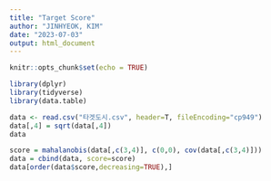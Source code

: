 ---
title: "Target Score"
author: "JINHYEOK, KIM"
date: "2023-07-03"
output: html_document
---

```{r setup, include=FALSE}
knitr::opts_chunk$set(echo = TRUE)
```

```{r warning = FALSE, message = FALSE}
library(dplyr)
library(tidyverse)
library(data.table)
```


```{r}
data <- read.csv("타겟도시.csv", header=T, fileEncoding="cp949")
data[,4] = sqrt(data[,4])
data
```


```{r}
score = mahalanobis(data[,c(3,4)], c(0,0), cov(data[,c(3,4)]))
data = cbind(data, score=score)
data[order(data$score,decreasing=TRUE),]
```




